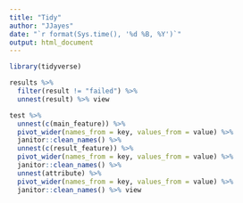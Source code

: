 ```yaml
---
title: "Tidy"
author: "JJayes"
date: "`r format(Sys.time(), '%d %B, %Y')`"
output: html_document
---
```


```r
library(tidyverse)

results %>%
  filter(result != "failed") %>% 
  unnest(result) %>% view

test %>% 
  unnest(c(main_feature)) %>% 
  pivot_wider(names_from = key, values_from = value) %>% 
  janitor::clean_names() %>% 
  unnest(c(result_feature)) %>% 
  pivot_wider(names_from = key, values_from = value) %>% 
  janitor::clean_names() %>% 
  unnest(attribute) %>% 
  pivot_wider(names_from = key, values_from = value) %>% 
  janitor::clean_names() %>% view
```


